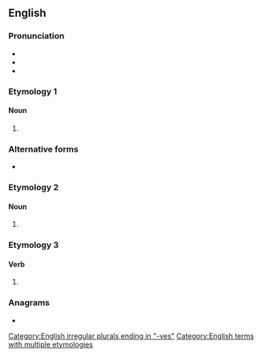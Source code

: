 ==English==

===Pronunciation===
* {{rhymes|iːvz|lang=en}}
* {{IPA|/liːvz/|lang=en}}
* {{audio|en-us-leaves.ogg|Audio (US)|lang=en}}

===Etymology 1===

====Noun====
{{head|en|noun plural form}}

# {{plural of|leaf|lang=en}}

===Alternative forms===
* {{alter|en|leafs}}

===Etymology 2===

====Noun====
{{head|en|noun plural form}}

# {{plural of|leave|lang=en}}

===Etymology 3===

====Verb====
{{head|en|verb form}}

# {{en-third-person singular of|leave}}

===Anagrams===
* {{anagrams|en|a=aeelsv|Veales|salvee|sleave|veales}}

[[Category:English irregular plurals ending in "-ves"]]
[[Category:English terms with multiple etymologies]]